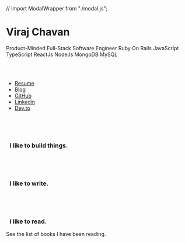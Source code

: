 // import ModalWrapper from "./modal.js";

<Banner>

# Viraj Chavan

Product-Minded Full-Stack Software Engineer
<Skill>Ruby On Rails</Skill>
<Skill>JavaScript</Skill>
<Skill>TypeScript</Skill>
<Skill>ReactJs</Skill>
<Skill>NodeJs</Skill>
<Skill>MongoDB</Skill>
<Skill>MySQL</Skill>

<br/><br/>

- <a href="/resume.pdf" target="_blank">Resume</a>
- [Blog](/blog)
- <a href="https://github.com/virajvchavan" target="_blank">GitHub</a>
- <a href="https://www.linkedin.com/in/virajvchavan/" target="_blank">Linkedin</a>
- <a href="https://dev.to/virajvchavan" target="_blank">Dev.to</a>


<div style="margin-top: 6em">
    <h3 style="margin-left: 10px;">I like to build things.</h3>
    <Projects />
</div>

<div style="margin-top: 6em">
    <h3 style="margin-left: 10px;">I like to write.</h3>
    <BlogIntros/>
</div>

<div style="margin-top: 6em">
    <h3 style="margin-left: 10px;">I like to read.</h3>
    <Link to="/readings" className="booksLink" style={{marginLeft: '20px', textDecoration: 'underline', fontSize: '16px'}}>See the list of books I have been reading.</Link>
</div>

</Banner>

